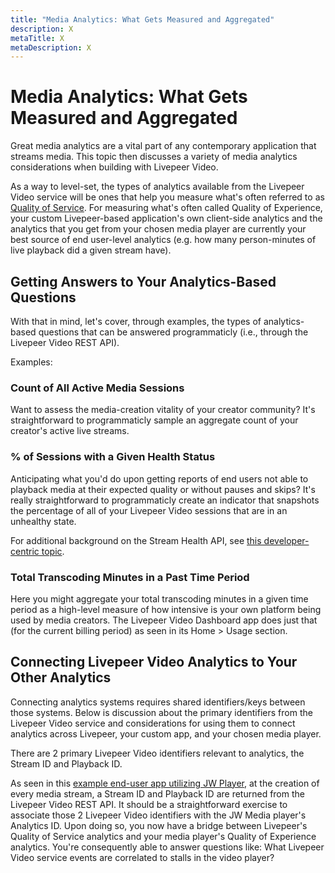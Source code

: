 ```yaml
---
title: "Media Analytics: What Gets Measured and Aggregated"
description: X
metaTitle: X
metaDescription: X
---
```


# Media Analytics: What Gets Measured and Aggregated
Great media analytics are a vital part of any contemporary application that streams media. This topic then discusses a variety of media analytics considerations when building with Livepeer Video.

As a way to level-set, the types of analytics available from the Livepeer Video service will be ones that help you measure what's often referred to as [Quality of Service](https://www.streamingmedia.com/Articles/ReadArticle.aspx?ArticleID=145718). For measuring what's often called Quality of Experience, your custom Livepeer-based application's own client-side analytics and the analytics that you get from your chosen media player are currently your best source of end user-level analytics (e.g. how many person-minutes of live playback did a given stream have).

## Getting Answers to Your Analytics-Based Questions

With that in mind, let's cover, through examples, the types of analytics-based questions that can be answered programmaticly (i.e., through the Livepeer Video REST API).

Examples:

### Count of All Active Media Sessions
Want to assess the media-creation vitality of your creator community? It's straightforward to programmaticly sample an aggregate count of your creator's active live streams.
### % of Sessions with a Given Health Status
Anticipating what you'd do upon getting reports of end users not able to playback media at their expected quality or without pauses and skips? It's really straightforward to programmaticly create an indicator that snapshots the percentage of all of your Livepeer Video sessions that are in an unhealthy state.

For additional background on the Stream Health API, see [this developer-centric topic](../developing-a-production-app/stream-health-candidate).
### Total Transcoding Minutes in a Past Time Period
Here you might aggregate your total transcoding minutes in a given time period as a high-level measure of how intensive is your own platform being used by media creators. The Livepeer Video Dashboard app does just that (for the current billing period) as seen in its Home > Usage section.

## Connecting Livepeer Video Analytics to Your Other Analytics
Connecting analytics systems requires shared identifiers/keys between those systems. Below is discussion about the primary identifiers from the Livepeer Video service and considerations for using them to connect analytics across Livepeer, your custom app, and your chosen media player.

There are 2 primary Livepeer Video identifiers relevant to analytics, the Stream ID and Playback ID.

As seen in this [example end-user app utilizing JW Player](https://github.com/livepeer/livepeer-jwplayer-demo/blob/main/pages/api/stream/index.ts#L120), at the creation of every media stream, a Stream ID and Playback ID are returned from the Livepeer Video REST API. It should be a straightforward exercise to associate those 2 Livepeer Video identifiers with the JW Media player's Analytics ID. Upon doing so, you now have a bridge between Livepeer's Quality of Service analytics and your media player's Quality of Experience analytics. You're consequently able to answer questions like: What Livepeer Video service events are correlated to stalls in the video player?

